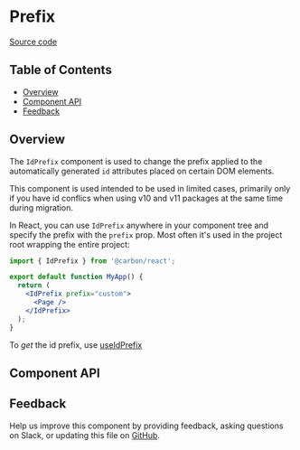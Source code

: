 
# Prefix

[Source code](https://github.com/carbon-design-system/carbon/tree/main/packages/react/src/components/ClassPrefix)

<!-- START doctoc generated TOC please keep comment here to allow auto update -->
<!-- DON'T EDIT THIS SECTION, INSTEAD RE-RUN doctoc TO UPDATE -->

## Table of Contents

- [Overview](#overview)
- [Component API](#component-api)
- [Feedback](#feedback)

<!-- END doctoc generated TOC please keep comment here to allow auto update -->

## Overview

The `IdPrefix` component is used to change the prefix applied to the
automatically generated `id` attributes placed on certain DOM elements.

<Preview>
  <Story id="components-idprefix--default" />
</Preview>

This component is used intended to be used in limited cases, primarily only if
you have id conflics when using v10 and v11 packages at the same time during
migration.

In React, you can use `IdPrefix` anywhere in your component tree and specify the
prefix with the `prefix` prop. Most often it's used in the project root wrapping
the entire project:

```jsx
import { IdPrefix } from '@carbon/react';

export default function MyApp() {
  return (
    <IdPrefix prefix="custom">
      <Page />
    </IdPrefix>
  );
}
```

To _get_ the id prefix, use
[useIdPrefix](https://react.carbondesignsystem.com/?path=/docs/hooks-useprefix--page)

## Component API

<Props />

## Feedback

Help us improve this component by providing feedback, asking questions on Slack,
or updating this file on
[GitHub](https://github.com/carbon-design-system/carbon/edit/main/packages/react/src/components/ClassPrefix/ClassPrefix.mdx).
